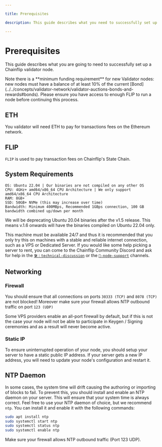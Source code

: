 ```yaml
---

title: Prerequisites

description: This guide describes what you need to successfully set up a Chainflip validator node.

---
```



# Prerequisites

This guide describes what you are going to need to successfully set up a Chainflip validator node.


<Callout type="warning">
  Note there is a **minimum funding requirement** for new Validator nodes: new nodes must have a balance of at least 10% of the current [Bond](../../concepts/validator-network/validator-auctions-bonds-and-rewards#bonds). Please ensure you have access to enough FLIP to run a node before continuing this process.
</Callout>

## ETH
You validator will need ETH to pay for transactions fees on the Ethereum network.

## FLIP
`FLIP` is used to pay transaction fees on Chainflip's State Chain.

## System Requirements

```
OS: Ubuntu 22.04 | Our binaries are not compiled on any other OS
CPU: 4GHz+ amd64/x86_64 CPU Architecture | We only support amd64/x86_64 CPU Architecture
RAM: 8GB+
SSD: 50GB+ NVMe (this may increase over time)
Bandwidth: Minimum 400MBps, Recommended 1GBps connection, 100 GB bandwidth combined up/down per month
```
<Callout type="warning">
  We will be deprecating Ubuntu 20.04 binaries after the v1.5 release. This means v.1.6 onwards will have the binaries compiled on Ubuntu 22.04 only.
</Callout>

This machine must be available 24/7 and thus it is recommended that you only try this on machines with a stable and reliable internet connection, such as a VPS or Dedicated Server. If you would like some help picking a server to rent, you can come to the Chainflip Community Discord and ask for help in the [`🛠︱technical-discussion`](https://discord.com/channels/824147014140952596/824147608377098241) or the [`💬-node-support`](https://discord.com/channels/824147014140952596/1096065647361925161) channels.

## Networking

### Firewall

You should ensure that all connections on ports `30333 (TCP)` and `8078 (TCP)` are not blocked! Moreover make sure your firewall allows NTP outbound traffic on port `123 (UDP)` 

Some VPS providers enable an all-port firewall by default, but if this is not the case your node will not be able to participate in Keygen / Signing ceremonies and as a result will never become active.

### Static IP

To ensure uninterrupted operation of your node, you should setup your server to have a static public IP address. If your server gets a new IP address, you will need to update your node's configuration and restart it.

## NTP Daemon
In some cases, the system time will drift causing the authoring or importing of blocks to fail. To prevent this, you should install and enable an NTP daemon on your server. This will ensure that your system time is always correct.
Feel free to use your NTP daemon of choice, but we recommend `ntp`. You can install it and enable it with the following commands:

```bash copy
sudo apt install ntp
sudo systemctl start ntp
sudo systemctl status ntp
sudo systemctl enable ntp
```

Make sure your firewall allows NTP outbound traffic (Port 123 UDP).
